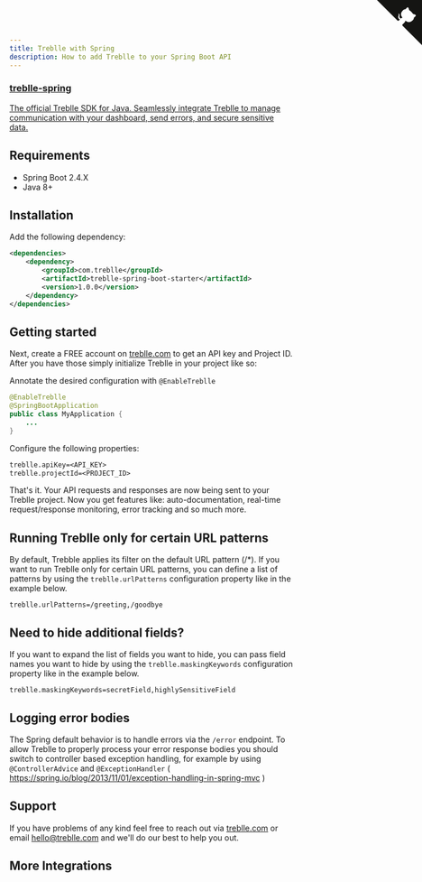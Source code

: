 ```yaml
---
title: Treblle with Spring
description: How to add Treblle to your Spring Boot API
---
```


<div class="max-w-full mx-auto shadow-lg rounded-lg overflow-hidden">
  <a href="https://github.com/Treblle/treblle-spring" title="View source on GitHub" aria-label="View source on GitHub" class="relative no-underline">
    <div>
      <svg width="80" height="80" viewBox="0 0 250 250" style="fill:#151513; color:#fff; position: absolute; top: 0; border: 0; right: 0;" aria-hidden="true">
        <path d="M0,0 L115,115 L130,115 L142,142 L250,250 L250,0 Z"></path>
        <path d="M128.3,109.0 C113.8,99.7 119.0,89.6 119.0,89.6 C122.0,82.7 120.5,78.6 120.5,78.6 C119.2,72.0 123.4,76.3 123.4,76.3 C127.3,80.9 125.5,87.3 125.5,87.3 C122.9,97.6 130.6,101.9 134.4,103.2" fill="currentColor" style="transform-origin: 130px 106px;" class="octo-arm"></path>
        <path d="M115.0,115.0 C114.9,115.1 118.7,116.5 119.8,115.4 L133.7,101.6 C136.9,99.2 139.9,98.4 142.2,98.6 C133.8,88.0 127.5,74.4 143.8,58.0 C148.5,53.4 154.0,51.2 159.7,51.0 C160.3,49.4 163.2,43.6 171.4,40.1 C171.4,40.1 176.1,42.5 178.8,56.2 C183.1,58.6 187.2,61.8 190.9,65.4 C194.5,69.0 197.7,73.2 200.1,77.6 C213.8,80.2 216.3,84.9 216.3,84.9 C212.7,93.1 206.9,96.0 205.4,96.6 C205.1,102.4 203.0,107.8 198.3,112.5 C181.9,128.9 168.3,122.5 157.7,114.1 C157.9,116.9 156.7,120.9 152.7,124.9 L141.0,136.5 C139.8,137.7 141.6,141.9 141.8,141.8 Z" fill="currentColor" class="octo-body"></path>
      </svg>
    </div>
    <div class="grid grid-cols-4 gap-4 px-2 py-2">
      <div class="col-span-4">
      	<h3 class="text-xl font-semibold">treblle-spring</h3>
      	<p class="text-sm font-medium">
          The official Treblle SDK for Java. Seamlessly integrate Treblle to manage communication with your dashboard, send errors, and secure sensitive data.
        </p>
      </div>
    </div>
  </a>
</div>

## Requirements

- Spring Boot 2.4.X
- Java 8+

## Installation

Add the following dependency:

```xml
<dependencies>
    <dependency>
        <groupId>com.treblle</groupId>
        <artifactId>treblle-spring-boot-starter</artifactId>
        <version>1.0.0</version>
    </dependency>
</dependencies>
```

## Getting started

Next, create a FREE account on [treblle.com](https://treblle.com) to get an API key and Project ID. After you have those simply initialize Treblle in your project like so:

Annotate the desired configuration with `@EnableTreblle`

```java
@EnableTreblle
@SpringBootApplication
public class MyApplication {
    ...
}
```

Configure the following properties:

```txt
treblle.apiKey=<API_KEY>
treblle.projectId=<PROJECT_ID>
```

That's it. Your API requests and responses are now being sent to your Treblle project. Now you get features like: auto-documentation, real-time request/response monitoring, error tracking and so much more.

## Running Treblle only for certain URL patterns

By default, Trebble applies its filter on the default URL pattern (/\*). If you want to run Treblle only for certain URL patterns, you can define a list of patterns by using the `treblle.urlPatterns` configuration property like in the example below.

```csv
treblle.urlPatterns=/greeting,/goodbye
```

## Need to hide additional fields?

If you want to expand the list of fields you want to hide, you can pass field names you want to hide by using the `treblle.maskingKeywords` configuration property like in the example below.

```csv
treblle.maskingKeywords=secretField,highlySensitiveField
```

## Logging error bodies

The Spring default behavior is to handle errors via the `/error` endpoint. To allow Treblle to properly process your error response bodies you should switch to controller based exception handling, for example by using `@ControllerAdvice` and `@ExceptionHandler` ( https://spring.io/blog/2013/11/01/exception-handling-in-spring-mvc )

## Support

If you have problems of any kind feel free to reach out via [treblle.com](https://treblle.com) or email hello@treblle.com and we'll do our best to help you out.

## More Integrations